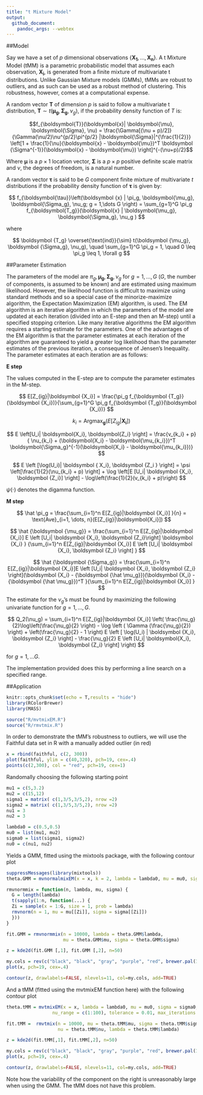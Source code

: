 ```yaml
---
title: "t Mixture Model"
output:
  github_document:
    pandoc_args: --webtex
---
```


##Model

Say we have a set of  $p$ dimensional observations $\{\boldsymbol{X_1}, \dots, \boldsymbol{X_n}\}$. A t Mixture Model (tMM) is a parametric probabilistic model that assumes each observation,  $\boldsymbol{X_i}$, is generated from a finite mixture of multivariate t distributions. Unlike Gaussian Mixture models (GMMs), tMMs are robust to outliers, and as such can be used as a robust method of clustering. This robustness, however, comes at a computational expense.

A random vector $\boldsymbol{T}$ of dimension $p$ is said to follow a multivariate t distribution, $\boldsymbol {T} \sim t(\boldsymbol {\mu_g}, \boldsymbol{ \Sigma_g}, \nu_g)$, if the probability density function of $T$ is:


$$f_{\boldsymbol{T}}(\boldsymbol{x}| \boldsymbol{\mu}, \boldsymbol{\Sigma}, \nu) = \frac{\Gamma[(\nu + p)/2]}{\Gamma(\nu/2)\nu^{p/2}\pi^{p/2} |\boldsymbol{\Sigma}|^{\frac{1}{2}}}  \left[1 + \frac{1}{\nu}(\boldsymbol{x} - \boldsymbol{\mu})^T \boldsymbol {\Sigma^{-1}}(\boldsymbol{x} - \boldsymbol{\mu}) \right]^{-(\nu+p)/2}$$

Where $\boldsymbol{\mu}$ is a $p \times 1$ location vector, $\boldsymbol{\Sigma}$ is a $p \times p$ positive definite scale matrix and $\nu$, the degrees of freedom, is a natural number.

A random vector $\boldsymbol{\tau}$ is said to be $G$ component finite mixture of multivariate $t$ distributions if the probability density function of $\boldsymbol{\tau}$ is given by:

$$
f_{\boldsymbol{\tau}}\left(\boldsymbol {x} | \pi_g, \boldsymbol{\mu_g}, \boldsymbol{\Sigma_g}, \nu_g; g = 1,\dots G \right) = \sum_{g=1}^G \pi_g f_{\boldsymbol{T_g}}(\boldsymbol{x} | \boldsymbol{\mu_g}, \boldsymbol{\Sigma_g}, \nu_g ) 
$$

where

$$
\boldsymbol {T_g} \overset{\text{ind}}{\sim} t(\boldsymbol {\mu_g}, \boldsymbol {\Sigma_g}, \nu_g), \quad \sum_{g=1}^G \pi_g = 1, \quad 0 \leq \pi_g \leq 1, \forall g
$$

##Parameter Estimation

The parameters of the model are $\pi_g, \boldsymbol{\mu_g}, \boldsymbol{\Sigma_g}, \nu_g$ for $g = 1, \dots, G$ ($G$, the number of components, is assumed to be known) and are estimated using maximum likelihood. However, the likelihood function is difficult to maximize using standard methods and so a special case of the minorize-maximize algorithm, the Expectation Maximization (EM) algorithm, is used. The EM algorithm is an iterative algorithm in which the parameters of the model are updated at each iteration (divided into an E-step and then an M-step) until a specified stopping criterion. Like many iterative algorithms the EM algorithm requires a starting estimate for the parameters. One of the advantages of the EM algorithm is that the parameter estimates at each iteration of the algorithm are guaranteed to yield a greater log likelihood than the parameter estimates of the previous iteration, a consequence of Jensen's Inequality. The parameter estimates at each iteration are as follows:

**E step**

The values computed in the E-step are to compute the parameter estimates in the M-step.

$$
E[Z_{ig}|\boldsymbol {X_i}] =  \frac{\pi_g f_{\boldsymbol {T_g}}(\boldsymbol {X_i})}{\sum_{g=1}^G \pi_g f_{\boldsymbol {T_g}}(\boldsymbol {X_i})}
$$ 

$$
k_i = \text{Argmax}_{\boldsymbol g} (E[Z_{ig}|\boldsymbol {X_i}]) 
$$


$$
E \left[U_i| \boldsymbol{X_i}, \boldsymbol{Z_i}  \right] = \frac{v_{k_i} + p}{ \nu_{k_i} + (\boldsymbol{X_i} - \boldsymbol{\mu_{k_i}})^T \boldsymbol{\Sigma_g}^{-1}(\boldsymbol{X_i} - \boldsymbol{\mu_{k_i}})}
$$

$$
E \left [\log(U_i)| \boldsymbol { X_i}, \boldsymbol {Z_i } \right]  = \psi \left[\frac{1}{2}(\nu_{k_i} + p) \right] + \log \left[E [U_i| \boldsymbol  {X_i}, \boldsymbol {Z_i}] \right] - \log\left(\frac{1}{2}(v_{k_i} + p)\right)
$$

$\psi(\cdot )$ denotes the digamma function.

**M step**

$$
\hat \pi_g = \frac{\sum_{i=1}^n E[Z_{ig}|\boldsymbol {X_i}] }{n} = \text{Ave}_{i=1, \dots, n}(E[Z_{ig}|\boldsymbol{X_i}])
$$

$$
\hat {\boldsymbol {\mu_g}} = \frac{\sum_{i=1}^n E[Z_{ig}|\boldsymbol {X_i}]  E \left [U_i| \boldsymbol  {X_i}, \boldsymbol {Z_i}\right] \boldsymbol {X_i} } {\sum_{i=1}^n E[Z_{ig}|\boldsymbol {X_i}]  E \left [U_i| \boldsymbol  {X_i}, \boldsymbol {Z_i} \right] }
$$

$$
\hat {\boldsymbol {\Sigma_g}} = \frac{\sum_{i=1}^n E[Z_{ig}|\boldsymbol {X_i}]E \left [U_i| \boldsymbol  {X_i}, \boldsymbol {Z_i} \right](\boldsymbol {X_i} - {\boldsymbol {\hat \mu_g}})(\boldsymbol {X_i} - {\boldsymbol {\hat \mu_g}})^T  }{\sum_{i=1}^n  E[Z_{ig}|\boldsymbol {X_i}] }
$$

The estimate for the $\nu_g$'s must be found by maximizing the following univariate function for $g = 1, \dots, G$.

$$
Q_2(\nu_g) = \sum_{i=1}^n  E[Z_{ig}|\boldsymbol {X_i}] \left( \frac{\nu_g}{2}\log\left(\frac{\nu_g}{2} \right) - \log \left ( \Gamma (\frac{\nu_g}{2}) \right) + \left(\frac{\nu_g}{2} - 1 \right) E \left [ \log(U_i) |  \boldsymbol {X_i}, \boldsymbol {Z_i} \right] - \frac{\nu_g}{2}  E \left [U_i| \boldsymbol{X_i}, \boldsymbol {Z_i} \right] \right)
$$

for $g = 1, \dots G$.

The implementation provided does this by performing a line search on a specified range.

##Application

```r
knitr::opts_chunk$set(echo = T,results = "hide")
library(RColorBrewer)
library(MASS)

source("R/mvtmixEM.R")
source("R/rmvtmix.R")
```

In order to demonstrate the tMM's robustness to outliers, we will use the Faithful data set in R with a manually added outlier (in red)

```r
x = rbind(faithful, c(2, 300))
plot(faithful, ylim = c(40,320), pch=19, cex=.4)
points(c(2,300), col = "red", pch=19, cex=1)
```





Randomally choosing the following starting point

```r
mu1 = c(5,3.2)
mu2 = c(15,12)
sigma1 = matrix( c(1,3/5,3/5,2), nrow =2)
sigma2 = matrix( c(1,3/5,3/5,2), nrow =2)
nu1 = 3
nu2 = 3

lambda0 = c(0.5,0.5)
mu0 = list(mu1, mu2)
sigma0 = list(sigma1, sigma2)
nu0 = c(nu1, nu2)
```

Yields a GMM, fitted using the mixtools package, with the following contour plot

```r
suppressMessages(library(mixtools))
theta.GMM = mvnormalmixEM(x = x, k = 2, lambda = lambda0, mu = mu0, sigma = sigma0)

rmvnormmix = function(n, lambda, mu, sigma) {
  G = length(lambda)
  t(sapply(1:n, function(...) {
  Zi = sample(x = 1:G, size = 1, prob = lambda)
  rmvnorm(n = 1, mu = mu[[Zi]], sigma = sigma[[Zi]])
  }))
}

fit.GMM = rmvnormmix(n = 10000, lambda = theta.GMM$lambda, 
                     mu = theta.GMM$mu, sigma = theta.GMM$sigma)

z = kde2d(fit.GMM [,1], fit.GMM [,2], n=50)

my.cols = rev(c("black", "black", "gray", "purple", "red", brewer.pal(11, "RdYlBu")))
plot(x, pch=19, cex=.4)

contour(z, drawlabels=FALSE, nlevels=11, col=my.cols, add=TRUE)
```

And a tMM (fitted using the mvtmixEM function here) with the following contour plot

```r
theta.tMM = mvtmixEM(x = x, lambda = lambda0, mu = mu0, sigma = sigma0, nu = nu0, 
                 nu_range = c(1:100), tolerance = 0.01, max_iterations = 100, maximize_nu = T)

fit.tMM =  rmvtmix(n = 10000, mu = theta.tMM$mu, sigma = theta.tMM$sigma, 
                   nu = theta.tMM$nu, lambda = theta.tMM$lambda)

z = kde2d(fit.tMM[,1], fit.tMM[,2], n=50)

my.cols = rev(c("black", "black", "gray", "purple", "red", brewer.pal(11, "RdYlBu")))
plot(x, pch=19, cex=.4)

contour(z, drawlabels=FALSE, nlevels=11, col=my.cols, add=TRUE)
```

Note how the variability of the component on the right is unreasonably large when using the GMM. The tMM does not have this problem.